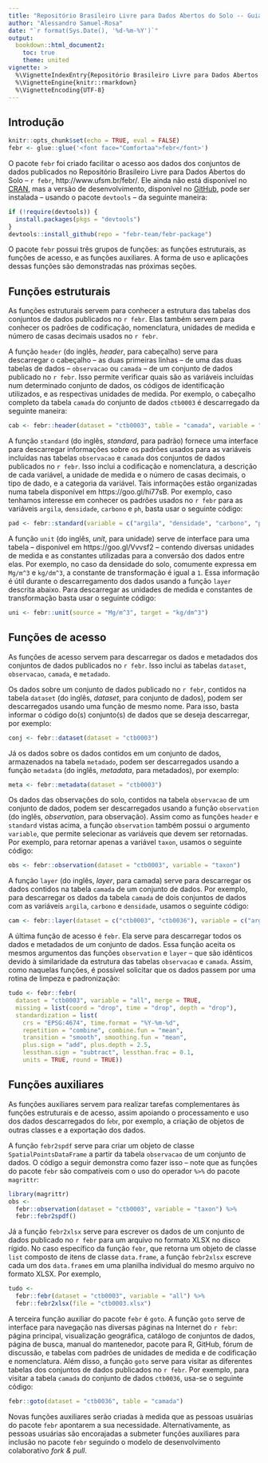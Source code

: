 ```yaml
---
title: "Repositório Brasileiro Livre para Dados Abertos do Solo -- Guia Básico"
author: "Alessandro Samuel-Rosa"
date: "`r format(Sys.Date(), '%d-%m-%Y')`"
output:
  bookdown::html_document2:
    toc: true
    theme: united
vignette: >
  %\VignetteIndexEntry{Repositório Brasileiro Livre para Dados Abertos do Solo -- Guia Básico}
  %\VignetteEngine{knitr::rmarkdown}
  %\VignetteEncoding{UTF-8}
---
```


## Introdução

```r
knitr::opts_chunk$set(echo = TRUE, eval = FALSE)
febr <- glue::glue('<font face="Comfortaa">febr</font>')
```

O pacote `febr` foi criado facilitar o acesso aos dados dos conjuntos de dados publicados no Repositório Brasileiro Livre para Dados Abertos do Solo -- `r febr`, http://www.ufsm.br/febr/. Ele ainda não está disponível no [CRAN][cran], mas a versão de desenvolvimento, disponível no [GitHub][github], pode ser instalada -- usando o pacote `devtools` -- da seguinte maneira:

[cran]: https://CRAN.R-project.org
[github]: https://github.com/febr-team/febr-package

```r
if (!require(devtools)) {
  install.packages(pkgs = "devtools")
}
devtools::install_github(repo = "febr-team/febr-package")
```

O pacote `febr` possui três grupos de funções: as funções estruturais, as funções de acesso, e as funções auxiliares. A forma de uso e aplicações dessas funções são demonstradas nas próximas seções.

## Funções estruturais

As funções estruturais servem para conhecer a estrutura das tabelas dos conjuntos de dados publicados no `r febr`. Elas também servem para conhecer os padrões de codificação, nomenclatura, unidades de medida e número de casas decimais usados no `r febr`.

A função `header` (do inglês, *header*, para cabeçalho) serve para descarregar o cabeçalho -- as duas primeiras linhas -- de uma das duas tabelas de dados -- `observacao` ou `camada` -- de um conjunto de dados publicado no `r febr`. Isso permite verificar quais são as variáveis incluídas num determinado conjunto de dados, os códigos de identificação utilizados, e as respectivas unidades de medida. Por exemplo, o cabeçalho completo da tabela `camada` do conjunto de dados `ctb0003` é descarregado da seguinte maneira:

```r
cab <- febr::header(dataset = "ctb0003", table = "camada", variable = "all")
```

A função `standard` (do inglês, *standard*, para padrão) fornece uma interface para descarregar informações sobre os padrões usados para as variáveis incluídas nas tabelas `observacao` e `camada` dos conjuntos de dados publicados no `r febr`. Isso inclui a codificação e nomenclatura, a descrição de cada variável, a unidade de medida e o número de casas decimais, o tipo de dado, e a categoria da variável. Tais informações estão organizadas numa tabela disponível em https://goo.gl/hi77sB. Por exemplo, caso tenhamos interesse em conhecer os padrões usados no `r febr` para as variáveis `argila`, `densidade`, `carbono` e `ph`, basta usar o seguinte código:

```r
pad <- febr::standard(variable = c("argila", "densidade", "carbono", "ph"))
```

A função `unit` (do inglês, *unit*, para unidade) serve de interface para uma tabela -- disponível em https://goo.gl/Vvvsf2 -- contendo diversas unidades de medida e as constantes utilizadas para a conversão dos dados entre elas. Por exemplo, no caso da densidade do solo, comumente expressa em `Mg/m^3` e `kg/dm^3`, a constante de transformação é igual a `1`. Essa informação é útil durante o descarregamento dos dados usando a função `layer` descrita abaixo. Para descarregar as unidades de medida e constantes de transformação basta usar o seguinte código:

```r
uni <- febr::unit(source = "Mg/m^3", target = "kg/dm^3")
```

## Funções de acesso

As funções de acesso servem para descarregar os dados e metadados dos conjuntos de dados publicados no `r febr`. Isso inclui as tabelas `dataset`, `observacao`, `camada`, e `metadado`.

Os dados sobre um conjunto de dados publicado no `r febr`, contidos na tabela `dataset` (do inglês, *dataset*, para conjunto de dados), podem ser descarregados usando uma função de mesmo nome. Para isso, basta informar o código do(s) conjunto(s) de dados que se deseja descarregar, por exemplo:

```r
conj <- febr::dataset(dataset = "ctb0003")
```

Já os dados sobre os dados contidos em um conjunto de dados, armazenados na tabela `metadado`, podem ser descarregados usando a função `metadata` (do inglês, *metadata*, para metadados), por exemplo:

```r
meta <- febr::metadata(dataset = "ctb0003")
```

Os dados das observações do solo, contidos na tabela `observacao` de um conjunto de dados, podem ser descarregados usando a função `observation` (do inglês, *observation*, para observação). Assim como as funções `header` e `standard` vistas acima, a função `observation` também possui o argumento `variable`, que permite selecionar as variáveis que devem ser retornadas. Por exemplo, para retornar apenas a variável `taxon`, usamos o seguinte código:

```r
obs <- febr::observation(dataset = "ctb0003", variable = "taxon")
```

A função `layer` (do inglês, *layer*, para camada) serve para descarregar os dados contidos na tabela `camada` de um conjunto de dados. Por exemplo, para descarregar os dados da tabela `camada` de dois conjuntos de dados com as variáveis `argila`, `carbono` e `densidade`, usamos o seguinte código:

```r
cam <- febr::layer(dataset = c("ctb0003", "ctb0036"), variable = c("argila", "carbono", "densidade"))
```

A última função de acesso é `febr`. Ela serve para descarregar todos os dados e metadados de um conjunto de dados. Essa função aceita os mesmos argumentos das funções `observation` e `layer` -- que são idênticos devido à similaridade da estrutura das tabelas `observacao` e `camada`. Assim, como naquelas funções, é possível solicitar que os dados passem por uma rotina de limpeza e padronização:

```r
tudo <- febr::febr(
  dataset = "ctb0003", variable = "all", merge = TRUE, 
  missing = list(coord = "drop", time = "drop", depth = "drop"),
  standardization = list(
    crs = "EPSG:4674", time.format = "%Y-%m-%d",
    repetition = "combine", combine.fun = "mean",
    transition = "smooth", smoothing.fun = "mean",
    plus.sign = "add", plus.depth = 2.5,
    lessthan.sign = "subtract", lessthan.frac = 0.1,
    units = TRUE, round = TRUE))
```

## Funções auxiliares

As funções auxiliares servem para realizar tarefas complementares às funções estruturais e de acesso, assim apoiando o processamento e uso dos dados descarregados do <font face="Comfortaa">febr</font>, por exemplo, a criação de objetos de outras classes e a exportação dos dados.

A função `febr2spdf` serve para criar um objeto de classe `SpatialPointsDataFrame` a partir da tabela `observacao` de um conjunto de dados. O código a seguir demonstra como fazer isso -- note que as funções do pacote `febr` são compatíveis com o uso do operador `%>%` do pacote `magrittr`:

```r
library(magrittr)
obs <- 
  febr::observation(dataset = "ctb0003", variable = "taxon") %>% 
  febr::febr2spdf()
```

Já a função `febr2xlsx` serve para escrever os dados de um conjunto de dados publicado no `r febr` para um arquivo no formato XLSX no disco rígido. No caso específico da função `febr`, que retorna um objeto de classe `list` composto de itens de classe `data.frame`, a função `febr2xlsx` escreve cada um dos `data.frame`s em uma planilha individual do mesmo arquivo no formato XLSX. Por exemplo,

```r
tudo <- 
  febr::febr(dataset = "ctb0003", variable = "all") %>% 
  febr::febr2xlsx(file = "ctb0003.xlsx")
```

A terceira função auxiliar do pacote `febr` é `goto`. A função `goto` serve de interface para navegação nas diversas páginas na Internet do `r febr`: página principal, visualização geográfica, catálogo de conjuntos de dados, página de busca, manual do mantenedor, pacote para R, GitHub, fórum de discussão, e tabelas com padrões de unidades de medida e de codificação e nomenclatura. Além disso, a função `goto` serve para visitar as diferentes tabelas dos conjuntos de dados publicados no `r febr`. Por exemplo, para visitar a tabela `camada` do conjunto de dados `ctb0036`, usa-se o seguinte código: 

```r
febr::goto(dataset = "ctb0036", table = "camada")
```

Novas funções auxiliares serão criadas à medida que as pessoas usuárias do pacote `febr` apontarem a sua necessidade. Alternativamente, as pessoas usuárias são encorajadas a submeter funções auxiliares para inclusão no pacote `febr` seguindo o modelo de desenvolvimento colaborativo *fork & pull*.

